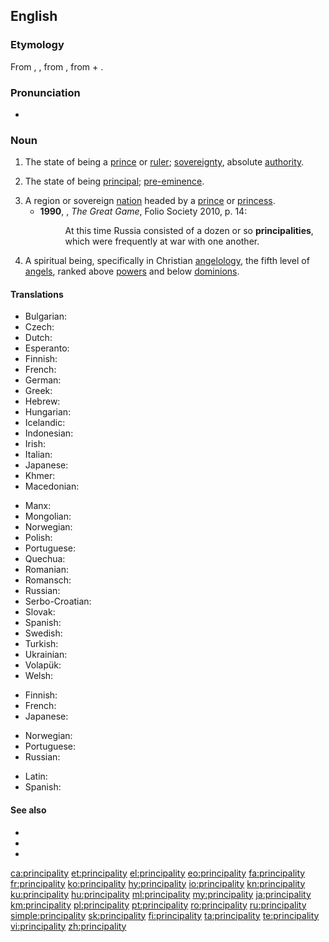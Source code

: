 {{also|Principality}}
==English==

===Etymology===
From {{etyl|xno|en}} {{m|fro|principalté}}, {{etyl|frm|en}} {{m|frm|principalté}}, from {{etyl|LL.|en}} {{m|en|principalitas}}, from {{etyl|la|en}} {{m|la|principālis||principal}} + {{m|en|-tas}}.

===Pronunciation===
* {{a|UK}} {{IPA|/pɹɪnsᵻˈpalᵻti/|lang=en}}

===Noun===
{{en-noun|principalities}}

# {{lb|en|obsolete}} The state of being a [[prince]] or [[ruler]]; [[sovereignty]], absolute [[authority]]. {{defdate|14th-19th c.}}
# {{lb|en|now|_|rare}} The state of being [[principal]]; [[pre-eminence]]. {{defdate|from 14th c.}}
# A region or sovereign [[nation]] headed by a [[prince]] or [[princess]]. {{defdate|from 14th c.}}
#* '''1990''', {{w|Peter Hopkirk}}, ''The Great Game'', Folio Society 2010, p. 14:
#*: At this time Russia consisted of a dozen or so '''principalities''', which were frequently at war with one another.
# {{lb|en|theology}} A spiritual being, specifically in Christian [[angelology]], the fifth level of [[angel]]s, ranked above [[power]]s and below [[dominion]]s. {{defdate|from 16th c.}}

====Translations====
{{trans-top|region}}
* Bulgarian: {{t|bg|княжество|tr=knyajestvo}}
* Czech: {{t|cs|knížectví|n}}
* Dutch: {{t|nl|vorstendom|n}}
* Esperanto: {{t|eo|princlando}}
* Finnish: {{t+|fi|ruhtinaskunta}}
* French: {{t+|fr|principauté|f}}
* German: {{t+|de|Fürstentum|n}}
* Greek: {{t+|el|πριγκιπάτο|n|sc=Grek}}
* Hebrew: {{t+|he|נסיכות|f|tr=nesikhut|sc=Hebr}}
* Hungarian: {{t+|hu|fejedelemség}}
* Icelandic: {{t|is|furstadæmi|n}}
* Indonesian: {{t|id|kepangeranan}}
* Irish: {{t|ga|prionsacht|f}}
* Italian: {{t+|it|principato|m}}
* Japanese: {{t+|ja|公国|tr=kōkoku}}
* Khmer: {{t|km|ក្សត្របុរី|sc=Khmr|tr=ksat bo’rəy}}
* Macedonian: {{t|mk|кнежевство|n|tr=knéževstvo}}
{{trans-mid}}
* Manx: {{t|gv|prinsaght|f}}
* Mongolian: {{t-needed|mn}}
* Norwegian: {{t|no|fyrstedømme|n}}
* Polish: {{t+|pl|księstwo|n}}
* Portuguese: {{t+|pt|principado|m}}
* Quechua: {{t|qu|awkisuyu}}
* Romanian: {{t+|ro|principat|n}}
* Romansch: {{t|rm|principadi}}
* Russian: {{t+|ru|кня́жество|n}}
* Serbo-Croatian: {{t+|sh|kneževina|f}}
* Slovak: {{t|sk|kniežatstvo|n}}
* Spanish: {{t+|es|principado|m}}
* Swedish: {{t|sv|furstendöme|n}}
* Turkish: {{t+|tr|prenslik}}
* Ukrainian: {{t|uk|kнязівство|n|tr=knjazívstvo}}
* Volapük: {{t+|vo|plinän}}
* Welsh: {{t|cy|tywysogaeth|f}}
{{trans-bottom}}

{{trans-top|in angelology}}
* Finnish: {{t+|fi|valta}}
* French: {{t+|fr|principauté|f}}
* Japanese: {{t|ja|権天使|tr=ken-tenshi}}
{{trans-mid}}
* Norwegian: {{t|no|fyrstedømme|n}}
* Portuguese: {{t+|pt|principado|m}}
* Russian: {{t+|ru|нача́ла|n-p}}
{{trans-bottom}}

{{checktrans-top}}
* Latin: {{t-check|la|principalitas|f}}
* Spanish: {{t-check|es|principalidad|f}}
{{trans-bottom}}

====See also====
* {{l|en|choirs of angels}}
* {{l|en|dominion}}
* {{l|en|power}}

[[ca:principality]]
[[et:principality]]
[[el:principality]]
[[eo:principality]]
[[fa:principality]]
[[fr:principality]]
[[ko:principality]]
[[hy:principality]]
[[io:principality]]
[[kn:principality]]
[[ku:principality]]
[[hu:principality]]
[[ml:principality]]
[[my:principality]]
[[ja:principality]]
[[km:principality]]
[[pl:principality]]
[[pt:principality]]
[[ro:principality]]
[[ru:principality]]
[[simple:principality]]
[[sk:principality]]
[[fi:principality]]
[[ta:principality]]
[[te:principality]]
[[vi:principality]]
[[zh:principality]]